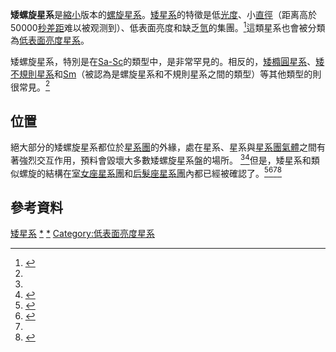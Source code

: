 '''矮螺旋星系'''是[[矮星系|縮小]]版本的[[螺旋星系|螺旋星系]]。[[矮星系|矮星系]]的特徵是低[[光度|光度]]、小[[直徑|直徑]]（距离高於50000[[秒差距|秒差距]]难以被观测到）、低表面亮度和缺乏[[氫|氫]]的集團。<ref name="schombertetal1995">{{cite journal
  | author=J. M. Schombert, R. A. Pildis, J. A. Eder, A. Oelmer, Jr.
  | title=Dwarf Spirals
  | journal=Astronomical Journal
  | year=1995
  | volume=110
  | pages=2067-2074
  | url=http://adsabs.harvard.edu/abs/1995AJ....110.2067S
  | access-date=2007-08-17
  | archive-date=2017-07-21
  | archive-url=https://web.archive.org/web/20170721142654/http://adsabs.harvard.edu/abs/1995AJ....110.2067S
  | dead-url=no
  }}</ref>這類星系也會被分類為[[低表面亮度星系|低表面亮度星系]]。

矮螺旋星系，特別是在[[星系分類|Sa-Sc]]的類型中，是非常罕見的。相反的，[[矮橢圓星系|矮橢圓星系]]、[[矮不規則星系|矮不規則星系]]和[[星系分類|Sm]]（被認為是螺旋星系和不規則星系之間的類型）等其他類型的則很常見。<ref name="schombertetal1995" />  

== 位置 ==

絕大部分的矮螺旋星系都位於[[星系團|星系團]]的外緣，處在星系、星系與[[星系團物質|星系團氣體]]之間有著強烈交互作用，預料會毀壞大多數矮螺旋星系盤的場所。
<ref name="schombertetal1995" /><ref name="grahametal2003">{{cite journal
  | author=A. W. Graham, H. Jerjen, R. Guzmán
  | title=Hubble Space Telescope Detection of Spiral Structure in Two Coma Cluster Dwarf Galaxies
  | journal=Astronomical Journal
  | year=2003
  | volume=126
  | pages=1787-1793
  | url=http://adsabs.harvard.edu/abs/2003AJ....126.1787G}}</ref>但是，矮星系和類似螺旋的結構在[[室女座星系團|室女座星系團]]和[[后髮座星系團|后髮座星系團]]內都已經被確認了。<ref name="jerjenetal2000">{{cite journal
  | author=H. Jerjen, A. Kalnajs, B. Binggeli
  | title=IC3328: A "dwarf elliptical galaxy" with spiral structure
  | journal=Astronomy and Astrophysics
  | year=2000
  | volume=358
  | pages=845-849
  | url=http://adsabs.harvard.edu/abs/2000A&A...358..845J}}</ref><ref name="barazzaetal2002">{{cite journal
  | author=F. D. Barazza, B. Binggeli, H. Jerjen
  | title=More evidence for hidden spiral and bar features in bright early-type dwarf galaxies
  | journal=Astronomy and Astrophysics
  | year=2002
  | volume=391
  | pages=823-831
  | url=http://adsabs.harvard.edu/abs/2002A&A...391..823B
  | access-date=2020-09-15
  | archive-date=2019-09-03
  | archive-url=https://web.archive.org/web/20190903051636/http://adsabs.harvard.edu/abs/2002A%26A...391..823B
  | dead-url=no
  }}</ref><ref name="grahametal2003" /><ref name="liskeretal2006">{{cite journal
  | author=T. Lisker, E. K. Grebel, B. Binggeli
  | title=Virgo Cluster Early-Type Dwarf Galaxies with the Sloan Digital Sky Survey. I. On the Possible Disk Nature of Bright Early-Type Dwarfs
  | journal=Astronomical Journal
  | year=2006
  | volume=132
  | pages=497-513
  | url=http://adsabs.harvard.edu/abs/2006AJ....132..497L
  | access-date=2007-08-17
  | archive-date=2014-06-29
  | archive-url=https://web.archive.org/web/20140629152141/http://adsabs.harvard.edu/abs/2006AJ....132..497L
  | dead-url=no
  }}</ref>

== 參考資料 ==
{{Reflist}}

{{星系}}


[[Category:矮星系|]]
[[Category:矮螺旋星系|*]]
[[Category:螺旋星系|*]]
[[Category:低表面亮度星系|Category:低表面亮度星系]]